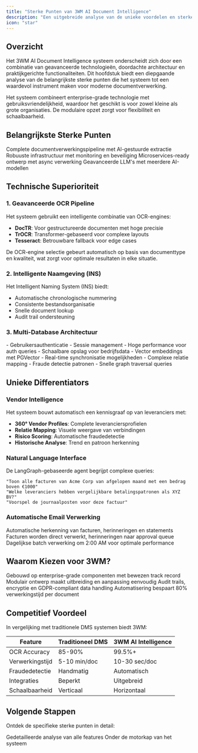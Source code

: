 ```yaml
---
title: "Sterke Punten van 3WM AI Document Intelligence"
description: "Een uitgebreide analyse van de unieke voordelen en sterke punten van het systeem"
icon: "star"
---
```


## Overzicht

Het 3WM AI Document Intelligence systeem onderscheidt zich door een combinatie van geavanceerde technologieën, doordachte architectuur en praktijkgerichte functionaliteiten. Dit hoofdstuk biedt een diepgaande analyse van de belangrijkste sterke punten die het systeem tot een waardevol instrument maken voor moderne documentverwerking.

<Card title="Kernvoordelen" icon="trophy">
  Het systeem combineert enterprise-grade technologie met gebruiksvriendelijkheid, waardoor het geschikt is voor zowel kleine als grote organisaties. De modulaire opzet zorgt voor flexibiliteit en schaalbaarheid.
</Card>

## Belangrijkste Sterke Punten

<CardGroup cols={2}>
  <Card title="Uitgebreide Functionaliteit" icon="layer-group" href="/3wm-project/sterke-punten/functionaliteit">
    Complete documentverwerkingspipeline met AI-gestuurde extractie
  </Card>
  
  <Card title="Productie-Gereed" icon="industry" href="/3wm-project/sterke-punten/infrastructuur">
    Robuuste infrastructuur met monitoring en beveiliging
  </Card>
  
  <Card title="Schaalbare Architectuur" icon="expand" href="/3wm-project/sterke-punten/schaalbaarheid">
    Microservices-ready ontwerp met async verwerking
  </Card>
  
  <Card title="AI Integratie" icon="brain" href="/3wm-project/sterke-punten/ai-integratie">
    Geavanceerde LLM's met meerdere AI-modellen
  </Card>
</CardGroup>

## Technische Superioriteit

### 1. **Geavanceerde OCR Pipeline**

Het systeem gebruikt een intelligente combinatie van OCR-engines:
- **DocTR**: Voor gestructureerde documenten met hoge precisie
- **TrOCR**: Transformer-gebaseerd voor complexe layouts
- **Tesseract**: Betrouwbare fallback voor edge cases

<Note>
  De OCR-engine selectie gebeurt automatisch op basis van documenttype en kwaliteit, wat zorgt voor optimale resultaten in elke situatie.
</Note>

### 2. **Intelligente Naamgeving (INS)**

Het Intelligent Naming System (INS) biedt:
- Automatische chronologische nummering
- Consistente bestandsorganisatie
- Snelle document lookup
- Audit trail ondersteuning

### 3. **Multi-Database Architectuur**

<AccordionGroup>
  <Accordion title="PostgreSQL (Lokaal)" icon="database">
    - Gebruikersauthenticatie
    - Sessie management
    - Hoge performance voor auth queries
  </Accordion>
  
  <Accordion title="Supabase (Cloud)" icon="cloud">
    - Schaalbare opslag voor bedrijfsdata
    - Vector embeddings met PGVector
    - Real-time synchronisatie mogelijkheden
  </Accordion>
  
  <Accordion title="Neo4j (Graph)" icon="diagram-project">
    - Complexe relatie mapping
    - Fraude detectie patronen
    - Snelle graph traversal queries
  </Accordion>
</AccordionGroup>

## Unieke Differentiators

### Vendor Intelligence

Het systeem bouwt automatisch een kennisgraaf op van leveranciers met:
- **360° Vendor Profiles**: Complete leveranciersprofielen
- **Relatie Mapping**: Visuele weergave van verbindingen
- **Risico Scoring**: Automatische fraudedetectie
- **Historische Analyse**: Trend en patroon herkenning

### Natural Language Interface

De LangGraph-gebaseerde agent begrijpt complexe queries:
```
"Toon alle facturen van Acme Corp van afgelopen maand met een bedrag boven €1000"
"Welke leveranciers hebben vergelijkbare betalingspatronen als XYZ BV?"
"Voorspel de journaalposten voor deze factuur"
```

### Automatische Email Verwerking

<Steps>
  <Step title="Email Classificatie">
    Automatische herkenning van facturen, herinneringen en statements
  </Step>
  
  <Step title="Intelligente Routing">
    Facturen worden direct verwerkt, herinneringen naar approval queue
  </Step>
  
  <Step title="Scheduled Processing">
    Dagelijkse batch verwerking om 2:00 AM voor optimale performance
  </Step>
</Steps>

## Waarom Kiezen voor 3WM?

<CardGroup cols={2}>
  <Card title="Bewezen Technologie" icon="certificate">
    Gebouwd op enterprise-grade componenten met bewezen track record
  </Card>
  
  <Card title="Toekomstbestendig" icon="rocket">
    Modulair ontwerp maakt uitbreiding en aanpassing eenvoudig
  </Card>
  
  <Card title="Compliance Ready" icon="shield-check">
    Audit trails, encryptie en GDPR-compliant data handling
  </Card>
  
  <Card title="ROI Focused" icon="chart-line">
    Automatisering bespaart 80% verwerkingstijd per document
  </Card>
</CardGroup>

## Competitief Voordeel

In vergelijking met traditionele DMS systemen biedt 3WM:

| Feature | Traditioneel DMS | 3WM AI Intelligence |
|---------|------------------|---------------------|
| OCR Accuracy | 85-90% | 99.5%+ |
| Verwerkingstijd | 5-10 min/doc | 10-30 sec/doc |
| Fraudedetectie | Handmatig | Automatisch |
| Integraties | Beperkt | Uitgebreid |
| Schaalbaarheid | Verticaal | Horizontaal |

## Volgende Stappen

Ontdek de specifieke sterke punten in detail:

<CardGroup cols={2}>
  <Card title="Functionaliteit Deep Dive" icon="microscope" href="/3wm-project/sterke-punten/functionaliteit">
    Gedetailleerde analyse van alle features
  </Card>
  
  <Card title="Technische Architectuur" icon="sitemap" href="/3wm-project/sterke-punten/architectuur">
    Onder de motorkap van het systeem
  </Card>
</CardGroup> 